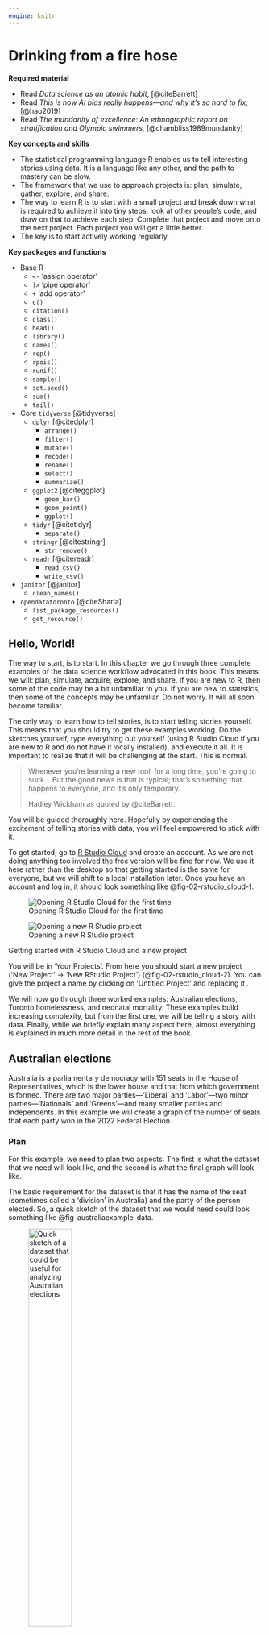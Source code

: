 ```yaml
---
engine: knitr
---
```


# Drinking from a fire hose {#sec-fire-hose}

**Required material**

- Read *Data science as an atomic habit*, [@citeBarrett]
- Read *This is how AI bias really happens---and why it's so hard to fix*, [@hao2019]
- Read *The mundanity of excellence: An ethnographic report on stratification and Olympic swimmers*, [@chambliss1989mundanity]

**Key concepts and skills**

- The statistical programming language R enables us to tell interesting stories using data. It is a language like any other, and the path to mastery can be slow.
- The framework that we use to approach projects is: plan, simulate, gather, explore, and share.
- The way to learn R is to start with a small project and break down what is required to achieve it into tiny steps, look at other people's code, and draw on that to achieve each step. Complete that project and move onto the next project. Each project you will get a little better. 
- The key is to start actively working regularly.

**Key packages and functions**

- Base R
  - `<-` 'assign operator'
  - `|>` 'pipe operator'
  - `+` 'add operator'
  - `c()`
  - `citation()`
  - `class()`
  - `head()`
  - `library()`
  - `names()`
  - `rep()`
  - `rpois()`
  - `runif()`
  - `sample()`
  - `set.seed()`
  - `sum()`
  - `tail()`
- Core `tidyverse` [@tidyverse]
  - `dplyr` [@citedplyr]
    - `arrange()`
    - `filter()`
    - `mutate()`
    - `recode()`
    - `rename()`
    - `select()`
    - `summarize()`
  - `ggplot2` [@citeggplot]
    - `geom_bar()`
    - `geom_point()`
    - `ggplot()`
  - `tidyr` [@citetidyr]
    - `separate()`
  - `stringr` [@citestringr]
    - `str_remove()`
  - `readr` [@citereadr]
    - `read_csv()`
    - `write_csv()`
- `janitor` [@janitor]
  - `clean_names()`
- `opendatatoronto` [@citeSharla]
  - `list_package_resources()`
  - `get_resource()`

## Hello, World!

The way to start, is to start. In this chapter we go through three complete examples of the data science workflow advocated in this book. This means we will: plan, simulate, acquire, explore, and share. If you are new to R, then some of the code may be a bit unfamiliar to you. If you are new to statistics, then some of the concepts may be unfamiliar. Do not worry. It will all soon become familiar. 

The only way to learn how to tell stories, is to start telling stories yourself. This means that you should try to get these examples working. Do the sketches yourself, type everything out yourself (using R Studio Cloud if you are new to R and do not have it locally installed), and execute it all. It is important to realize that it will be challenging at the start. This is normal.

> Whenever you're learning a new tool, for a long time, you're going to suck... But the good news is that is typical; that's something that happens to everyone, and it's only temporary.
>
> Hadley Wickham as quoted by @citeBarrett.

You will be guided thoroughly here. Hopefully by experiencing the excitement of telling stories with data, you will feel empowered to stick with it.

To get started, go to [R Studio Cloud](https://rstudio.cloud/) and create an account. As we are not doing anything too involved the free version will be fine for now. We use it here rather than the desktop so that getting started is the same for everyone, but we will shift to a local installation later. Once you have an account and log in, it should look something like @fig-02-rstudio_cloud-1.

::: {#fig-openrstudio layout-ncol=2 layout-valign="bottom"}

![Opening R Studio Cloud for the first time](figures/02-rstudio_cloud-1.png){#fig-02-rstudio_cloud-1}

![Opening a new R Studio project](figures/02-rstudio_cloud-2.png){#fig-02-rstudio_cloud-2}

Getting started with R Studio Cloud and a new project
:::

You will be in 'Your Projects'. From here you should start a new project ('New Project' -> 'New RStudio Project') (@fig-02-rstudio_cloud-2). You can give the project a name by clicking on 'Untitled Project' and replacing it .

We will now go through three worked examples: Australian elections, Toronto homelessness, and neonatal mortality. These examples build increasing complexity, but from the first one, we will be telling a story with data. Finally, while we briefly explain many aspect here, almost everything is explained in much more detail in the rest of the book.


## Australian elections

Australia is a parliamentary democracy with 151 seats in the House of Representatives, which is the lower house and that from which government is formed. There are two major parties---'Liberal' and 'Labor'---two minor parties---'Nationals' and 'Greens'---and many smaller parties and independents. In this example we will create a graph of the number of seats that each party won in the 2022 Federal Election.

### Plan

For this example, we need to plan two aspects. The first is what the dataset that we need will look like, and the second is what the final graph will look like.

The basic requirement for the dataset is that it has the name of the seat (sometimes called a 'division' in Australia) and the party of the person elected. So, a quick sketch of the dataset that we would need could look something like @fig-australiaexample-data.

::: {#fig-australiaexample layout-ncol=2 layout-valign="bottom"}

![Quick sketch of a dataset that could be useful for analyzing Australian elections](figures/number_of_seats_redux.png){#fig-australiaexample-data width=45%}

![Quick sketch of a possible graph of the number of seats won by each party](figures/possible-seats.png){#fig-australiaexample-graph width=45%}

Sketches of a dataset and graph related to the Australian election
:::

We also need to plan the graph that we are interested in. Given we want to display the number of seats that each party won, a quick sketch of what we might aim for is @fig-australiaexample-graph.

### Simulate

We now simulate some data, to bring some specificity to our sketches.

To get started, within R Studio Cloud, make a new Quarto document ('File' -> 'New File' -> 'Quarto Document...'). Give it a title, such as 'Exploring the 2022 Australian Election', and add your name as author. Leave the other options as their default, and then click 'Create'. For this example, we will put everything into this one Quarto document. You should save it as 'australian_elections.qmd' ('File' -> 'Save As...').

Remove almost all the default content, and then beneath the heading material create a new R code chunk ('Code' -> 'Insert Chunk') and add preamble documentation that explains:

- the purpose of the document;
- the author and contact details;
- when the file was written or last updated; and
- pre-requisites that the file relies on. 


```r
#| eval: false
#| echo: true

#### Preamble ####
# Purpose: Read in data from the 2022 Australian Election and make a
# graph of the number of seats each party won.
# Author: Rohan Alexander
# Email: rohan.alexander@utoronto.ca
# Date: 1 July 2022
# Prerequisites: Need to know where to get Australian elections data.
```

In R, lines that start with '#' are comments. This means that they are not run as code by R, but are instead designed to be read by humans. Each line of this preamble should start with a '#'. Also make it clear that this is the preamble section by surrounding that with '####'. The result should look like @fig-quarto-australian-elections-3.

![Screenshot of australian_elections.qmd after initial set-up and with a premable](figures/02-rstudio_cloud-3.png){#fig-quarto-australian-elections-3 width=75% fig-align="center"}

After this we need to set-up the workspace. This involves installing and loading any packages that will be needed. A package only needs to be installed once for each computer, but needs to be loaded each time it is to be used. In this case we are going to use the `tidyverse` [@Wickham2017], and `janitor` [@janitor]. They will need to be installed because this is the first time they are being used, and then each will need to be loaded.

An example of installing the packages follows (excessive comments have been added to be clear about what is going on; in general, this level of commenting is unnecessary). Run this code by clicking the small green arrow associated with the R code chunk (@fig-quarto-australian-elections-4).

```r
#| eval: false
#| echo: true

#### Workspace set-up ####
install.packages("tidyverse") # Only need to do this once per computer
install.packages("janitor") # Only need to do this once per computer
```

![Screenshot of australian_elections.qmd highlighting the green arrow to run the chunk](figures/02-rstudio_cloud-4.png){#fig-quarto-australian-elections-4 width=75% fig-align="center"}

Now that the packages are installed, they need to be loaded. As that installation step only needs to be done once per computer, that code can be commented out so that it is not accidentally run.

```r
#| echo: true
#| eval: true
#| warning: false
#| message: false

#### Workspace set-up ####
# install.packages("tidyverse") # Only need to do this once per computer
# install.packages("janitor") # Only need to do this once per computer

library(tidyverse) # A collection of data-related packages
library(janitor) # Helps clean datasets
```

We can render the entire document by clicking 'Render'. When you do this, you may be asked to install some packages. If that happens, then you should agree to this. This will result in a HTML document.

For an introduction to the packages that were just installed, each package contains a help file that provides information about them and their functions. It can be accessed by prepending a question mark to the package name and then running that code in the console. For instance `?tidyverse`.

To simulate our data, we need to create a dataset with two columns: 'Division' and 'Party', and some values for each. In the case of 'Division' reasonable values would be a name of one of the 151 Australian divisions. In the case of 'Party' reasonable values would be one of the following five: 'Liberal', 'Labor', 'National', 'Green', 'Other'. Again, this code can be run by clicking the small green arrow associated with the R code chunk.

```r
#| echo: true
#| eval: true
#| warning: false
#| message: false

simulated_data <-
  tibble(
    # Use 1 through to 151 to represent each division
    'Division' = 1:151,
    # Randomly pick one of five options, with replacement, 151 times
    'Party' = sample(
      x = c(
        'Liberal', 
        'Labor', 
        'National', 
        'Green', 
        'Other'
      ),
      size = 151,
      replace = TRUE
    ))

simulated_data
```


At a certain point, your code will not run and you will want to ask others for help. Do not take a screenshot of a small snippet of the code and expect that someone will be able to help based on that. They, almost surely, cannot. Instead, you need to provide them with your whole script in a way that they can run. We will explain what GitHub is more completely in @sec-reproducible-workflows, but for now, if you need help, then you should blindly create a GitHub Gist which will enable you to share your code in a way that is more helpful than taking a screenshot. The first step is to create an account on [GitHub](https://github.com) (@fig-githubone). Thinking about an appropriate username is important because this will become part of your professional profile. So it would make sense to have a username that is professional, independent of any course, and ideally related to your real name. Then look for a '+' in the top right, and then select 'New gist' (@fig-githubgistone).

::: {#fig-githubgist layout-ncol=2 layout-nrow=2 layout-valign="bottom"}

![GitHub sign-up screen](figures/github_1.png){#fig-githubone}

![New GitHub Gist](figures/githubgistone.png){#fig-githubgistone}

![Create a public GitHub Gist to share code](figures/githubgisttwo.png){#fig-githubgisttwo}

Creating a Gist to share code when asking for help
:::

From here you should add all of the code to that gist, not just the final bit that is giving an error. And give it a meaningful filename that includes '.R' at the end, for instance, 'australian_elections.R'. In @fig-githubgisttwo it will turn out that we have incorrect capitalization, `library(Tidyverse)` instead of `library(tidyverse)`.

Click 'Create public gist'. We can then share the URL to this Gist with whoever we are asking to help, explain what the problem is, and what we are trying to achieve. It will be much easier to help, because all the code is available.





### Acquire

Now we want to get the actual data. The data we need is from the Australian Electoral Commission (AEC), which is the non-partisan agency that organizes Australian federal elections. We can pass a page of their website to `read_csv()` from `readr` [@citereadr]. We do not need to explicitly load `readr` because it is part of the `tidyverse`. The `<-` or 'assignment operator' is allocating the output of `read_csv()` to an object called 'raw_elections_data'. 


```r
#| eval: false
#| echo: true

#### Read in the data ####
raw_elections_data <- 
  read_csv(
    file =
      "https://tallyroom.aec.gov.au/Downloads/HouseMembersElectedDownload-27966.csv",
    show_col_types = FALSE,
    skip = 1
    ) 

# We have read the data from the AEC website. We may like to save
# it in case something happens or they move it. 
write_csv(
  x = raw_elections_data, 
  file = "australian_voting.csv"
  )
```

```r
#| eval: false
#| echo: false

# INTERNAL

raw_elections_data <- 
  read_csv(
    file =
      "https://tallyroom.aec.gov.au/Downloads/HouseMembersElectedDownload-27966.csv",
    show_col_types = FALSE,
    skip = 1
    ) 

write_csv(
  x = raw_elections_data, 
  file = here::here("inputs/data/australian_voting.csv")
  )
```


```r
#| eval: true
#| echo: false
#| warning: false

raw_elections_data <- 
  read_csv(
    here::here("inputs/data/australian_voting.csv"),
    show_col_types = FALSE,
    skip = 1
    )
```

We can take a quick look at the dataset using `head()` which will show the first six rows, and `tail()` which will show the last six rows.

```r
head(raw_elections_data)
tail(raw_elections_data)
```

We need to clean the data so that we can use it. We are trying to make it similar to the dataset that we thought we wanted in the planning stage. While it is fine to move away from the plan, this needs to be a deliberate, reasoned, decision. After reading in the dataset that we saved, the first thing that we will do is adjust the names to make them easier to type. Removing the spaces helps to type column names. We will do this using `clean_names()` from `janitor` [@janitor] which changes the names into 'snake_case'.

```r
#| echo: false
#| eval: true

#### Basic cleaning ####
raw_elections_data <- 
  read_csv(file = here::here("inputs/data/australian_voting.csv"),
           show_col_types = FALSE,
           skip = 1
           )
```

```r
#| echo: true
#| eval: false

#### Basic cleaning ####
raw_elections_data <- 
  read_csv(file = "australian_voting.csv",
           show_col_types = FALSE
           )
```

```r
#| echo: true
#| eval: true

# Make the names easier to type
cleaned_elections_data <- 
  clean_names(raw_elections_data)

# Have a look at the first six rows
head(cleaned_elections_data)
```

The names are faster to type because R Studio will auto-complete them. To do this, we begin typing the name of a column and then use 'tab' to complete it.

There are many columns in the dataset, and we are primarily interested in two: 'division_nm', and 'party_nm'. We can choose certain columns of interest with `select()` from `dplyr` [@citedplyr] which we loaded as part of the `tidyverse`. The 'pipe operator', `|>`, pushes the output of one line to be the first input of the function on the next line. 

```r
#| echo: true
#| eval: true

cleaned_elections_data <- 
  cleaned_elections_data |> 
  # Select only certain columns
  select(division_nm,
         party_nm
         )

# Have a look at the first six rows
head(cleaned_elections_data)
```

Some of the names of the columns are still not obvious because they are abbreviated. We can look at the names of the columns in this dataset with `names()`. And we can change the names using `rename()` from `dplyr` [@citedplyr].

```r
names(cleaned_elections_data)
```

```r
cleaned_elections_data <- 
  cleaned_elections_data |> 
  rename(
    division = division_nm,
    elected_party = party_nm
    )

head(cleaned_elections_data)
```

We could now look at the unique values in the 'elected_party' column using `unique()`.

```r
cleaned_elections_data$elected_party |> 
  unique()
```

<!-- We can see that we have the surname of the elected candidate, followed by a comma, followed by their first name, followed by a space, followed by the name of the party in both English and French, separated by a slash. We can break-up this column into its pieces using `separate()` from `tidyr` [@citetidyr]. -->

<!-- ```{r} -->
<!-- cleaned_elections_data <-  -->
<!--   cleaned_elections_data |>  -->
<!--   # Separate the column into two based on the slash -->
<!--   separate(col = elected_candidate, -->
<!--            into = c('other', 'party'), -->
<!--            sep = '/') |>  -->
<!--   # Remove the 'other' column -->
<!--   select(-other) -->

<!-- head(cleaned_elections_data) -->
<!-- ``` -->

As there is more detail in this than we wanted, we may want to simplify the party names to match what we simulated, using `recode()` from `dplyr` [@citedplyr].

```r
cleaned_elections_data <-
  cleaned_elections_data |>
  mutate(
    elected_party =
      recode(
        elected_party,
        "Australian Labor Party" = "Labor",
        "Liberal National Party of Queensland" = "Liberal",
        "The Nationals" = "Nationals",
        "The Greens" = "Greens",
        "Independent" = "Other",
        "Katter's Australian Party (KAP)" = "Other",
        "Centre Alliance" = "Other"
      )
  )

head(cleaned_elections_data)
```

Our data now matches our plan (@fig-australiaexample-data) pretty well. For every electoral division we have the party of the person that won it. 

Having now nicely cleaned the dataset, we should save it, so that we can start with that cleaned dataset in the next stage. We should make sure to save it under a new file name so we are not replacing the raw data, and so that it is easy to identify the cleaned dataset later.

```r
#| echo: true
#| eval: false

write_csv(
  x = cleaned_elections_data,
  file = "cleaned_elections_data.csv"
  )
```

```r
#| echo: false
#| eval: true

write_csv(
  cleaned_elections_data,
  here::here("outputs/data/cleaned_elections_data.csv")
  )
```

### Explore 

We may now like to explore the dataset that we created. One way to better understand a dataset is to make a graph. In particular, here we would like to build the graph that we planned in @fig-australiaexample-graph.

First, we read in the dataset that we just created. 

```r
#| echo: false
#| eval: true

# Internal
cleaned_elections_data <- 
  read_csv(
    file = "outputs/data/cleaned_elections_data.csv",
    show_col_types = FALSE
    )
```

```r
#| echo: true
#| eval: false

#### Read in the data ####
cleaned_elections_data <- 
  read_csv(
    file = "cleaned_elections_data.csv",
    show_col_types = FALSE
    )
```

We can get a quick count of how many seats each party won using `count()` from `dplyr` [@citedplyr].

```r
#| echo: true
#| eval: true
#| warning: false

cleaned_elections_data |> 
  count(elected_party)
```

To build the graph that we are interested in, we use `ggplot2` [@citeggplot] which is part of the `tidyverse`. The key aspect of this package is that we build graphs by adding layers using '+', which we call the 'add operator'. In particular we will create a bar chart using `geom_bar()` from `ggplot2` [@citeggplot].

```r
#| echo: true
#| eval: true
#| warning: false

cleaned_elections_data |> 
  ggplot(aes(x = elected_party)) + # aes abbreviates 'aesthetics' and
  # enables us to specify the x axis variable
  geom_bar()
```

This accomplishes what we set out to do. But we can make it look a bit nicer by modifying the default options and improving the labels (@fig-canadanice).

```r
#| label: fig-canadanice
#| echo: true
#| eval: true
#| warning: false
#| fig-cap: "Number of seats won, by political party, at the 2022 Australian Federal Election"

cleaned_elections_data |> 
  ggplot(aes(x = elected_party)) +
  geom_bar() +
  theme_minimal() + # Make the theme neater
  labs(x = "Party",
       y = "Number of seats") # Make the labels more meaningful
```


### Communicate

To this point we have downloaded some data, cleaned it, and made a graph. We would typically need to communicate what we have done at some length. In this case, we can write a few paragraphs about what we did, why we did it, and what we found to conclude our workflow. An example follows.

> Australia is a parliamentary democracy with 151 seats in the House of Representatives, which is the house from which government is formed. There are two major parties---'Liberal' and 'Labor'---two minor parties---'Nationals' and 'Greens'---and many smaller parties. The 2022 Federal Election occurred on 21 May, and around 15 million votes were cast. We were interested in the number of seats that were won by each party.
>
> We downloaded the results, on a seat-specific basis, from the Australian Electoral Commission website. We cleaned and tidied the dataset using the statistical programming language R [@citeR] including the `tidyverse` [@tidyverse] and `janitor` [@janitor]. We then created a graph of the number of seats that each political party won (@fig-canadanice).
>
> We found that the Labor Party won 77 seats, followed by the Liberal Party with 48 seats. The minor parties won the following number of seats: Nationals, 10 seats and the Greens, 4 seats. Finally, there were 10 Independents elected as well as candidates from a few other parties.
>
> The distribution of seats is skewed toward the two major parties which could reflect relatively stable preferences on the part of Australian voters, or possibly inertia due to the benefits of already being a major party such a national network and funding, or some other reason. A better understanding of the reasons for this distribution are of interest in future work. While the dataset consists of everyone who voted, it worth noting that in Australia some are systematically excluded from voting; and it is much difficult for some to vote than others.


## Toronto homelessness

Toronto has a large homeless population [@torontohomeless]. Freezing winters mean it is important there are enough places in shelters. In this example we will make a table of shelter usage in 2021 to compare average use in each month. Our expectation is that there is greater usage in the colder months, for instance, December, compared with warmer months, for instance, July.


### Plan

The dataset that we are interested in would need to have date, the shelter, and the number of beds that were occupied that night. A quick sketch of a dataset that would work is @fig-torontohomeless-data.

::: {#fig-torontohomeless layout-ncol=2}

![Quick sketch of a dataset that could be useful for understanding shelter usage in Toronto](figures/IMG_1817.png){#fig-torontohomeless-data width=50%}

![Quick sketch of a table of the average number of beds occupied each month](figures/IMG_1818.png){#fig-torontohomeless-table width=50%}

Sketches of a dataset and table related to the homelessness in Toronto
:::

We are interested in creating a table that has the monthly average number of beds occupied each night. The table would probably look something like @fig-torontohomeless-table.


### Simulate

The next step is to simulate some data that could resemble our dataset. Simulation provides us with an opportunity to think deeply about our data generating process.

In R Studio Cloud make a new Quarto Document, save it, and make a new R code chunk and add preamble documentation. Then install and/or load the packages that are needed. We will again use `tidyverse` [@Wickham2017], `janitor` [@janitor], and `tidyr` [@citetidyr]. As those were installed earlier, they do not need to be installed again. In this example we will also use `lubridate` [@GrolemundWickham2011], which is part of the `tidyverse` and so it does not need to be installed independently. We will also use `opendatatoronto` [@citeSharla], and `knitr` [@citeknitr] and these will need to be installed. 

```r
#| eval: false
#| echo: true

#### Preamble ####
# Purpose: Get data about 2021 houseless shelter usage and make a table
# Author: Rohan Alexander
# Email: rohan.alexander@utoronto.ca
# Date: 1 July 2022
# Prerequisites: - 

#### Workspace set-up ####
install.packages("opendatatoronto")
install.packages("lubridate")
install.packages("knitr")

library(knitr)
library(janitor)
library(lubridate)
library(opendatatoronto)
library(tidyverse)
library(tidyr)
```

```r
#| echo: false
#| eval: true
#| warning: false
#| message: false

library(knitr)
library(janitor)
library(lubridate)
library(opendatatoronto)
library(tidyverse)
library(tidyr)
```

To add a bit more detail to the earlier example, packages contain code that other people have written. There are a few common ones that you will see regularly, especially the `tidyverse`. To use a package, we must first install it and then we need to load it. A package only needs to be installed once per computer but must be loaded every time. So, the packages that we installed earlier do not need to be reinstalled here.

:::{.callout-note}
## Shoulders of giants

Dr Robert Gentleman and Dr Ross Ihaka are the co-creators of R. 

After taking a PhD in Statistics from the University of Washington in 1988, Robert moved to the University of Auckland, then went onto various roles including 23andMe and is now the Executive Director of the Center for Computational Biomedicine at Harvard Medical School. 

Ross took a PhD in Statistics from the University of California, Berkeley, in 1985, then moved to the University of Auckland where he remained for his entire career. He was awarded the Pickering Medal in 2008 by the Royal Society of New Zealand Te Apārangi.
:::

Given that folks freely gave up their time to make R and the packages that we use, it is important to cite them. To get the information that is needed, we use `citation()`. When run without any arguments, that provides the citation information for R itself, and when run with an argument that is the name of a package, it provides the citation information for that package.

```r
citation() # Get the citation information for R
citation('ggplot2') # Get citation information for a package
```

Turning to the simulation, we need three columns: 'date', 'shelter', and 'occupancy'. This example will build on the earlier one by adding a seed using `set.seed()`. A seed enables us to always generate the same random data whenever we run the same code. Any integer can be used as the seed. In this case the seed will be 853. If you use that as your seed, then you should get the same random numbers as in this example. If you use a different seed, then you should expect different random numbers. Finally, we use `rep()` to repeat something a certain number of times. For instance, we repeat 'Shelter 1', 365 times which accounts for about a year.

```r
#| echo: true
#| eval: true
#| warning: false
#| message: false

#### Simulate ####
set.seed(853)   

simulated_occupancy_data <- 
  tibble(
    date = rep(x = as.Date("2021-01-01") + c(0:364), times = 3), 
    # Based on Dirk Eddelbuettel: https://stackoverflow.com/a/21502386
    shelter = c(rep(x = "Shelter 1", times = 365), 
                rep(x = "Shelter 2", times = 365),
                rep(x = "Shelter 3", times = 365)),
    number_occupied = 
      rpois(n = 365*3,
            lambda = 30) # Draw 552 times from the Poisson distribution
    )

head(simulated_occupancy_data)
```

In this simulation we first create a list of all the dates in 2021. We repeat that list three times. We assume data for three shelters for every day of the year. To simulate the number of beds that are occupied each night, we draw from a Poisson distribution, assuming a mean number of 30 beds occupied per shelter, although this is just an arbitrary choice. By way of background, a Poisson distribution is often used when we have count data, and we return to it in @sec-its-just-a-linear-model. 

### Acquire

We use data made available about Toronto homeless shelters by the City of Toronto. The premise of the data is that each night at 4am a count is made of the occupied beds. To access the data, we use `opendatatoronto` [@citeSharla] and then save our own copy. 

```r
#| eval: false
#| echo: true

#### Acquire ####
toronto_shelters <- 
  # Each package is associated with a unique id which can be found 
  # in the 'For Developers' tab of the relevant page from Open Data Toronto
  # https://open.toronto.ca/dataset/daily-shelter-overnight-service-occupancy-capacity/
  list_package_resources("21c83b32-d5a8-4106-a54f-010dbe49f6f2") |> 
  # Within that package, we are interested in the 2021 dataset
  filter(name == "daily-shelter-overnight-service-occupancy-capacity-2021") |> 
  # Having reduce the dataset down to one row we can get the resource
  get_resource()

write_csv(
  x = toronto_shelters, 
  file = "toronto_shelters.csv"
  )

head(toronto_shelters)
```

```r
#| eval: false
#| echo: false
#| warning: false

write_csv(
  x = toronto_shelters, 
  file = here::here("inputs/data/toronto_shelters.csv")
  )
```

```r
#| eval: true
#| echo: false
#| warning: false

toronto_shelters <- 
  read_csv(
    here::here("inputs/data/toronto_shelters.csv"),
    show_col_types = FALSE
    )

head(toronto_shelters)
```

Not much needs to be done to this to make it similar to the dataset that we were interested in (@fig-torontohomeless-data). We need to change the names to make them easier to type using `clean_names()`, and reduce the columns to only those that are relevant using `select()`. 

```r
toronto_shelters_clean <- 
  clean_names(toronto_shelters) |> 
  select(occupancy_date, id, occupied_beds) 

head(toronto_shelters_clean)
```

All that remains is to save the cleaned dataset.

```r
#| eval: false
#| echo: true
#| warning: false

write_csv(
  x = toronto_shelters_clean, 
  file = "cleaned_toronto_shelters.csv"
  )
```

```r
#| eval: true
#| echo: false
#| warning: false

write_csv(
  x = toronto_shelters_clean, 
  file = here::here("outputs/data/cleaned_toronto_shelters.csv")
  )
```

### Explore

First, we load the dataset that we just created. 

```r
#| echo: false
#| eval: true

toronto_shelters_clean <- 
  read_csv(
    "outputs/data/cleaned_toronto_shelters.csv",
    show_col_types = FALSE
    )
```

```r
#| echo: true
#| eval: false

#### Explore ####
toronto_shelters_clean <- 
  read_csv(
    "cleaned_toronto_shelters.csv",
    show_col_types = FALSE
    )
```

The dataset contains records on a daily basis for each shelter. We are interested in understanding average usage for each month. To do this, we need to add a month column, which we do using `month()` from `lubridate` [@GrolemundWickham2011]. By default, `month()` provides the number of the month, and so we include two arguments 'label' and 'abbr' to get the full name of the month. We remove rows that do not have any data for the number of beds using `drop_na()` from `tidyr`. We will do this here unthinkingly just because our focus is on getting started, but this is an important decision that we talk more about in @sec-farm-data and would normally require extensive justification. And we then create a summary statistic on the basis of monthly groups, using `summarize()` from `dplyr` [@citedplyr]. We use `kable()` from `knitr` [@citeknitr] to create a table.

```r
toronto_shelters_clean |>
  mutate(occupancy_month = month(occupancy_date, 
                                 label = TRUE, 
                                 abbr = FALSE)) |>
  drop_na(occupied_beds) |> # We only want rows that have data
  group_by(occupancy_month) |> # We want the occupancy by month
  summarize(number_occupied = mean(occupied_beds)) |>
  kable()
```

As with before, this looks fine, and achieves what we set out to do. But we can make some tweaks to the defaults to make it look even better (@tbl-homelessoccupancy). We can add a caption, make the column names easier to read, only show an appropriate level of decimal places, and improve the formatting.

```r
#| label: tbl-homelessoccupancy
#| tbl-cap: "Homeless shelter usage in Toronto in 2021"

toronto_shelters_clean |>
  mutate(occupancy_month = month(occupancy_date, 
                                 label = TRUE, 
                                 abbr = FALSE)) |>
  drop_na(occupied_beds) |>
  group_by(occupancy_month) |>
  summarize(number_occupied = mean(occupied_beds)) |> 
  kable(col.names = c("Month", 
                      "Average daily number of occupied beds"),
        digits = 1,
        booktabs = TRUE,
        linesep = ""
        )
```


### Communicate

We need to write a few brief paragraphs about what we did, why we did it, and what we found to sum up our work. An example follows.

> Toronto has a large homeless population. Freezing winters mean it is critical there are enough places in shelters. We are interested to understand how usage of shelters changes in colder months, compared with warmer months. 
> 
> We use data provided by the City of Toronto about Toronto homeless shelter bed occupancy. Specifically, at 4am each night a count is made of the occupied beds. We are interested in averaging this over the month. We cleaned, tidied, and analyzed the dataset using the statistical programming language R [@citeR] as well as the `tidyverse` [@Wickham2017], `janitor` [@janitor], `tidyr` [@citetidyr], `opendatatoronto` [@citeSharla], `lubridate` [@GrolemundWickham2011], and `knitr` [@citeknitr]. We then made a table of the average number of occupied beds each night for each month (@tbl-homelessoccupancy).
> 
> We found that the daily average number of occupied beds was higher in December 2021 than July 2021, with 34 occupied beds in December, compared with 30 in July (@tbl-homelessoccupancy). More generally, there was a steady increase in the daily average number of occupied beds between July and December, with a slight overall increase each month. 
>
> The dataset is on the basis of shelters, and so our results may be skewed by changes that are specific to especially large or small shelters. It may be that specific shelters are particularly attractive in colder months. Additionally, we were concerned with counts of the number of occupied beds, but if the supply of beds changes over the season, then an additional statistic of interest would be proportion occupied.

Although this example is only a few paragraphs, it could be reduced to form an abstract, or increased to form a full report, for instance, by expanding each paragraph into a section. The first paragraph is a general overview, the second focuses on the data, the third on the results, and the fourth is a discussion. 


## Neonatal mortality

Neonatal mortality refers to a death that occurs within the first month of life, and in particular, the neonatal mortality rate (NMR) is the number of neonatal deaths per 1,000 live births [@unigme]. The Third Sustainable Development Goal calls for a reduction in NMR to 12. In this example we will create a graph of the estimated NMR for the past fifty years for: Argentina, Australia, Canada, and Kenya.

### Plan

For this example, we need to think about what our dataset should look like, and what the graph should look like.

The dataset needs to have columns that specify the country, and the year. It also needs to have a column with the NMR estimate for that year for that country. Roughly, it should look like @fig-nmrexample-data.

::: {#fig-nmrexample layout-ncol=2}

![Quick sketch of a potentially useful NMR dataset](figures/IMG_1812.png){#fig-nmrexample-data width=40%}

![Quick sketch of a graph of NMR by country over time](figures/IMG_1813.png){#fig-nmrexample-graph width=50%}

Sketches of a dataset and graph related to the neonatal mortality rate (NMR)
:::

We are interested to make a graph with year on the x-axis and estimated NMR on the y-axis. Each country should have its own series. A quick sketch of what we are looking for is @fig-nmrexample-graph.

### Simulate

We would like to simulate some data that aligns with our plan. In this case we will need three columns: country, year, and NMR.

Within R Studio Cloud, make a new Quarto Document and save it. Add preamble documentation and set-up the workspace. We will use `tidyverse` [@Wickham2017], `janitor` [@janitor], and `lubridate` [@GrolemundWickham2011].

```r
#| eval: false
#| echo: true

#### Preamble ####
# Purpose: Obtain and prepare data about neonatal mortality for four
# countries for the past fifty years and create a graph.
# Author: Rohan Alexander
# Email: rohan.alexander@utoronto.ca
# Date: 1 July 2022
# Prerequisites: - 

#### Workspace set-up ####
library(janitor)
library(lubridate)
library(tidyverse)
```

```r
#| echo: false
#| eval: true
#| warning: false
#| message: false

library(janitor)
library(lubridate)
library(tidyverse)
```

The code contained in packages can change from time to time as the authors update it and release new versions. We can see which version of a package we are using with `packageVersion()`. For instance, we are using version 1.3.1 of the `tidyverse` and version 2.1.0 of `janitor`.

```r
packageVersion('tidyverse')
packageVersion('janitor')
```

To update the version of all of the packages that we have installed, we use `update.packages()`. We can use `tidyverse_update()` to just install the `tidyverse` packages.

```r
#| echo: true
#| eval: false
#| warning: false
#| message: false

update.packages()
```

This does not need to be run, say, every day, but from time-to-time it is worth updating packages. While many packages take care to ensure backward compatibility, at a certain point this does not become reasonable, and so it is important to be aware that updating packages can result in old code needing to be re-written.

Returning to the simulation, we repeat the name of each country 50 times with `rep()`, and enable the passing of 50 years. Finally, we draw from the uniform distribution with `runif()` to simulate an estimated NMR value for that year for that country.

```r
#| echo: true
#| eval: true
#| warning: false
#| message: false

#### Simulate data ####
set.seed(853)

simulated_nmr_data <- 
  tibble(
    country = 
      c(
        rep('Argentina', 50),
        rep('Australia', 50),
        rep('Canada', 50),
        rep('Kenya', 50)
        ),
    year = 
      rep(c(1971:2020), 4),
    nmr = 
      runif(n = 200,
            min = 0, 
            max = 100)
  )

head(simulated_nmr_data)
```

While this simulation works, it would be time-consuming and error-prone if we decided that instead of fifty years, we were interested in simulating, say, sixty years. One way to make this easier is to replace all instances of 50 with a variable.

```r
#| echo: true
#| eval: true
#| warning: false
#| message: false

#### Simulate data ####
set.seed(853)

number_of_years <- 50

simulated_nmr_data <- 
  tibble(
    country = 
      c(
        rep('Argentina', number_of_years),
        rep('Australia', number_of_years),
        rep('Canada', number_of_years),
        rep('Kenya', number_of_years)
        ),
    year = 
      rep(c(1:number_of_years + 1970), 4),
    nmr = 
      runif(n = number_of_years * 4,
            min = 0, 
            max = 100)
  )

head(simulated_nmr_data)
```

The result will be the same, but now if we want to change from fifty to sixty years, we only have to make the change in one place.

We can have confidence in this simulated dataset because it is relatively straight-forward, and we wrote the code for it. But when we turn to the real dataset, it is more difficult to be sure that it is what it claims to be. Even if we trust the data, it is important that we can share that confidence with others. One way forward is to establish some checks that prove our data are as they should be. For instance, we expect that: 

1. 'country' is exclusively one of these four: 'Argentina', 'Australia', 'Canada', or 'Kenya'.
2. Conversely, 'country' contains all those four countries.
3. 'year' is no smaller than 1971 and no larger than 2020, and is an integer, not a letter or a number with decimal places.
4. 'nmr' is a value somewhere between 0 and 1,000, and is a number.

We can write a series of tests based on these features, that we expect that dataset to pass.

```r
simulated_nmr_data$country |> 
  unique() == c("Argentina", 
                "Australia", 
                "Canada", 
                "Kenya")

simulated_nmr_data$country |> unique() |> length() == 4

simulated_nmr_data$year |> min() == 1971

simulated_nmr_data$year |> max() == 2020

simulated_nmr_data$nmr |> min() >= 0

simulated_nmr_data$nmr |> max() <= 1000

simulated_nmr_data$nmr |> class() == "numeric"
```

Having passed these tests, we can have confidence in the simulated dataset. More importantly, we can apply these tests to the real dataset. This enables us to have greater confidence in that dataset and to share that confidence with others.

### Acquire

The UN Inter-agency Group for Child Mortality Estimation (IGME) [provides](https://childmortality.org/) estimates of the NMR that we can download and save.

```r
#| eval: false
#| echo: true
#| warning: false

#### Acquire data ####
raw_igme_data <- 
  read_csv(
    file =
      "https://childmortality.org/wp-content/uploads/2021/09/UNIGME-2021.csv",
    show_col_types = FALSE) 

write_csv(
  x = raw_igme_data, 
  file = "igme.csv"
  )
```

```r
#| eval: true
#| echo: false
#| warning: false

raw_igme_data <- 
  read_csv(
    here::here("dont_push/igme.csv"),
    show_col_types = FALSE
    )
```

We can take a quick look at the dataset to get a better sense of it. We might be interested in what the dataset seems to look like (using `head()` and `tail()`), and what the names of the columns are (using `names()`).

```r
head(raw_igme_data)
names(raw_igme_data)
```

We would like to clean up the names and only keep the rows and columns that we are interested in. Based on our plan, we are interested in rows where 'Sex' is 'Total', 'Series Name' is 'UN IGME estimate', 'Geographic area' is one of 'Argentina', 'Australia', 'Canada', and 'Kenya', and the 'Indicator' is 'Neonatal mortality rate'. After this we are interested in just a few columns: 'geographic_area', 'time_period', and 'obs_value'.

```r
#| echo: true
#| eval: true

cleaned_igme_data <- 
  clean_names(raw_igme_data) |> 
  filter(sex == 'Total',
         series_name == 'UN IGME estimate',
         geographic_area %in% 
           c('Argentina', 'Australia', 'Canada', 'Kenya'),
         indicator == 'Neonatal mortality rate') |> 
  select(geographic_area,
         time_period,
         obs_value)

head(cleaned_igme_data)
```

Finally, we need to fix two final aspects: the class of 'time_period' is character when we need it to be a year, and the name of 'obs_value' should be 'nmr' to be more informative.

```r
cleaned_igme_data <- 
  cleaned_igme_data |> 
  mutate(time_period = str_remove(time_period, "-06"),
         time_period = as.integer(time_period)) |> 
  filter(time_period >= 1971) |> 
  rename(nmr = obs_value,
         year = time_period,
         country = geographic_area)

head(cleaned_igme_data)
```

Finally, we can check that our dataset passes the tests that we developed based on the simulated dataset.

```r
# Test the cleaned dataset
cleaned_igme_data$country |> 
  unique() == c("Argentina", 
                "Australia", 
                "Canada", 
                "Kenya")

cleaned_igme_data$country |> unique() |> length() == 4

cleaned_igme_data$year |> min() == 1971

cleaned_igme_data$year |> max() == 2020

cleaned_igme_data$nmr |> min() >= 0

cleaned_igme_data$nmr |> max() <= 1000

cleaned_igme_data$nmr |> class() == "numeric"
```

All that remains is to save the nicely cleaned dataset.

```r
#| eval: false
#| echo: true
#| warning: false

write_csv(
  x = cleaned_igme_data, 
  file = "cleaned_igme_data.csv"
  )
```

```r
#| eval: true
#| echo: false
#| warning: false

write_csv(
  x = cleaned_igme_data, 
  file = here::here("outputs/data/cleaned_igme_data.csv")
  )
```

### Explore

We would like to make a graph of estimated NMR using the cleaned dataset. First, we read in the dataset.

```r
#| echo: false
#| eval: true

cleaned_igme_data <- 
  read_csv(
    "outputs/data/cleaned_igme_data.csv",
    show_col_types = FALSE
    )
```

```r
#| echo: true
#| eval: false

#### Explore ####
cleaned_igme_data <- 
  read_csv(
    file = "cleaned_igme_data.csv",
    show_col_types = FALSE
    )
```

We can now make the graph that we are interested in (@fig-nmrgraph). We are interested in showing how NMR has changed over time and the differences between countries.

```r
#| label: fig-nmrgraph
#| echo: true
#| eval: true
#| warning: false
#| fig-cap: "Neonatal Mortality Rate (NMR), for Argentina, Australia, Canada, and Kenya (1971-2020)"

cleaned_igme_data |> 
  ggplot(aes(x = year, y = nmr, color = country)) +
  geom_point() +
  theme_minimal() +
  labs(x = "Year",
       y = "Neonatal Mortality Rate (NMR)",
       color = "Country") +
  scale_color_brewer(palette = "Set1")
```


### Communicate

To this point we downloaded some data, cleaned it, wrote some tests, and made a graph. We would typically need to communicate what we have done at some length. In this case, we will write a few paragraphs about what we did, why we did it, and what we found. 

> Neonatal mortality refers to a death that occurs within the first month of life. In particular, the neonatal mortality rate (NMR) is the number of neonatal deaths per 1,000 live births. We obtain estimates for NMR for four countries---Argentina, Australia, Canada, and Kenya---over the past fifty years.
> 
> The UN Inter-agency Group for Child Mortality Estimation (IGME) provides estimates of the NMR at the website: https://childmortality.org/. We downloaded their estimates then cleaned and tidied the dataset using the statistical programming language R [@citeR].
> 
> We found considerable change in the estimated NMR over time and between the four countries of interest (@fig-nmrgraph). We found that the 1970s tended to be associated with reductions in the estimated NMR. Australia and Canada were estimated to have a low NMR at that point and remained there through 2020, with further slight reductions. The estimates for Argentina and Kenya continued to have substantial reductions through 2020.
> 
> Our results suggest considerable improvements in estimated NMR over time. But it is worth emphasizing that estimates of the NMR are based on a statistical model and underlying data. The dual burden of data is that often high-quality data are less easily available for groups, in this case countries, with worse outcomes. Our conclusions are subject to the model that underpins the estimates, and the quality of the underlying data and we did not independently verify either of these. 



## Concluding remarks

We have covered a lot of ground in this chapter, and it is normal to have not followed it all if you are new to R. The best way to proceed would be to go through each of the three case-studies in your own time. Type all the code out yourself, rather than copy-pasting, and run it bit by bit, even if you do not entirely understand what it is doing. Then try to add your own comments to it.

It is also the case that it is not necessary to fully understand everything in this chapter at this point. Some students find it best to continue going through the next few chapters of this book, and return to this one from time to time.



## Exercises and tutorial

### Exercises {.unnumbered}

1. *(Plan)* Consider the following scenario: *Every day for a year a person records whether they donated $1, $2, or $3, to a homeless person that they pass as they leave their apartment building.* Please sketch what that dataset could look like, and then sketch a graph that you could build to show all observations.
2. *(Simulate)* Please further consider the scenario described and decide which of the following could be used to simulate the situation (select all that apply)?
    a. `runif(n = 365, min = 1, max = 3) |> floor()`
    b.  `runif(n = 365, min = 1, max = 4) |> floor()`
    c.  `sample(x = 1:3, size = 365, replace = TRUE)`
    d. `sample(x = 1:3, size = 365, replace = FALSE)`
3. *(Acquire)* Please identify one possible source of actual data about the amount of money that is donated to charity in a country that you are interested in.
4. *(Explore)* Assume that `ggplot2` is loaded and the dataset 'donations' has the column 'amount'. Which of the following would result in a bar chart (pick one)?
    a.  `donations |> geom_bar(aes(x = amount)) + ggplot()`
    b. `amount |> geom_bar(aes(x = donations)) + ggplot()`
    c. `donations |> ggplot(aes(x = amount)) + geom_bar()`
    d. `amount |> ggplot(aes(x = donations)) + geom_bar()`
5. *(Communicate)* Please write two paragraphs as if you had gathered data from that source, and had built a graph. The exact details contained in the paragraphs do not have to be factual (i.e. you do not actually have to get the data nor create the graphs).
6. Following @citeBarrett, please write a stack of four or five atomic habits, related to learning data science, that you could implement this week.
7. What is not one of the four challenges for mitigating bias mentioned in @hao2019 (pick one)? 
    a. Unknown unknowns. 
    b. Imperfect processes. 
    c. The definitions of fairness. 
    d. Lack of social context. 
    e. Disinterest given profit considerations.
8. When was the dataset that underpins @chambliss1989mundanity collected (pick one)? 
    a. August 1983 to August 1984
    b. January 1983 to August 1984
    c. January 1983 to January 1984
    d. August 1983 to January 1984
9. When @chambliss1989mundanity talks of stratification, what is he talking about?
10. How does @chambliss1989mundanity define 'excellence' (pick one)?
    a. Prolonged performance at world-class level.
    b. All Olympic medal winners.
    c. Consistent superiority of performance.
    d. All national-level athletes.
11. Think about the following quote from @chambliss1989mundanity [p.81] and list three small skills or activities that could help you achieve excellence in data science.

> Excellence is mundane. Superlative performance is really a confluence of dozens of small skills or activities, each one learned or stumbled upon, which have been carefully drilled into habit and then are fitted together in a synthesized whole. There is nothing extraordinary or super-human in any one of those actions; only the fact that they are done consistently and correctly, and all together, produce excellence.

12. Which of the following are arguments for `read_csv()` from `readr` [@citereadr] (select all that apply)? (Hint: You can access the help for the function with `?readr::read_csv()`.)
    a. 'all_cols'
    b. 'file'
    c. 'show_col_types'
    d. 'number'
13. We used `rpois()` and `runif()` to draw from the Poisson and Uniform distributions, respectively. Which of the following can be used to draw from the Normal and Binomial distributions (select all that apply)?
    a. `rnormal()` and `rbinom()`
    b. `rnorm()` and `rbinomial()`
    c. `rnormal()` and `rbinomial()`
    d.  `rnorm()` and `rbinom()`
14. We used `rpois()` and `runif()` to draw from the Poisson and Uniform distributions, respectively. Which of the following can be used to draw from the Exponential and Cauchy distributions (select all that apply)?
    a. `rexp()` and `rcau()`
    b. `rexpon()` and `rcauchy()`
    c.  `rexp()` and `rcauchy()`
    d. `rexpon()` and `rcau()`
15. What is the result of `sample(x = letters, size = 2)` when the seed is set to '853'? What about when the seed is set to '1234' (pick one)?
    a.  '"i" "q"' and '"p" "v"'
    b. '"e" "l"' and '"e" "r"'
    c. '"i" "q"' and '"e" "r"'
    d. '"e" "l"' and '"p" "v"'
16. Which function provides the recommended citation to cite R (pick one)? 
    a. `cite('R')`. 
    b. `cite()`.
    c. `citation('R')`.
    d. `citation()`.
17. How do we get the citation information for `opendatatoronto` (pick one)?
    a. cite()
    b. citation()
    c. cite('opendatatoronto')
    d. citation('opendatatoronto')
18. Which argument needs to be changed to change the headings in `kable()` from `knitr` [@citeknitr] (pick one)?
    a. 'booktabs'
    b. 'col.names'
    c. 'digits'
    d. 'linesep'
    e. 'caption'
19. Which function is used to update packages (pick one)? 
    a. `update.packages()`
    b. `upgrade.packages()`
    c. `revise.packages()`
    d. `renovate.packages()`
20. What are some features that we might typically expect of a column that claimed to be a year (select all that apply)? 
    a. The class is 'character'.
    b. There are no negative numbers.
    c. There are letters in the column.
    d. Each entry has four digits.
21. Please consider the following code, add a small mistake to it, and then create a GitHub Gist that contains all of the code, and submit the URL.

```r
#| eval: false
#| include: true

library(tidyverse)

midwest |> 
  ggplot(aes(x = poptotal, y = popdensity, color = state)) +
  geom_point() +
  scale_x_log10() +
  scale_y_log10()
```



### Tutorial {.unnumbered}

The purpose of this tutorial is to provide an opportunity to do a small self-contained project. We will redo the Australian Elections worked example, but for Canada.

Canada is a parliamentary democracy with 338 seats in the House of Commons, which is the lower house and that from which government is formed. There are two major parties -- 'Liberal' and 'Conservative' -- three minor parties -- 'Bloc Québécois', 'New Democratic', and 'Green' -- and many smaller parties and independents. In this example we will create a graph of the number of seats that each party won in the 2021 Federal Election.

Begin by planning what the dataset that we need will look like, and what the final graph will look like. The basic requirement for the dataset is that it has the name of the seat (sometimes called a 'riding' in Canada) and the party of the person elected. 

Please do a quick sketch of the dataset that we would need. And then do a quick sketch of a graph that we might be interested in.

Then put together a Quarto Document that simulates some data. Add preamble documentation, then load the packages that are needed: `tidyverse`, `janitor`, and `tidyr`. Add numbers for the riding, then use `sample()` to randomly choose one of six options, with replacement, 338 times.

Next we need to get the actual data, from Elections Canada, and the file that we need to download is [here](https://www.elections.ca/res/rep/off/ovr2021app/53/data_donnees/table_tableau11.csv).

Clean the names, and then select the two columns that are of interest: 'electoral_district_name_nom_de_circonscription', and 'elected_candidate_candidat_elu'. Finally, rename the columns to remove the French and simplify the names.

The column that we need is about the elected canadidates. That has the surname of the elected candidate, followed by a comma, followed by their first name, followed by a space, followed by the name of the party in both English and French, separated by a slash. Break-up this column into its pieces using `separate()` from `tidyr` [@citetidyr] and then use `select()` to just keep party information.

```r
#| eval: false
#| echo: true

cleaned_elections_data <- 
  cleaned_elections_data |> 
  # Separate the column into two based on the slash
  separate(col = elected_candidate,
           into = c('other', 'party'),
           sep = '/') |> 
  # Remove the 'other' column
  select(-other)
```

Then recode the party names from French to English to match what we simulated. 

At this point we can make a nice graph of the number of ridings won by each party in the 2019 Canadian Federal Election.


